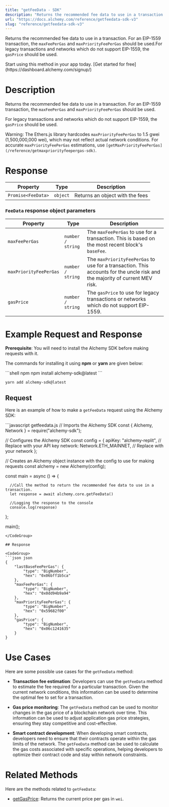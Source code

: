 ```yaml
---
title: "getFeeData - SDK"
description: "Returns the recommended fee data to use in a transaction. For an EIP-1559 transaction, the maxFeePerGas and maxPriorityFeePerGas should be used.For legacy transactions and networks which do not support EIP-1559, the gasPrice should be used."
url: "https://docs.alchemy.com/reference/getfeedata-sdk-v3"
slug: "reference/getfeedata-sdk-v3"
---
```


Returns the recommended fee data to use in a transaction. For an EIP-1559 transaction, the `maxFeePerGas` and `maxPriorityFeePerGas` should be used.For legacy transactions and networks which do not support EIP-1559, the `gasPrice` should be used.

<Tip title="Don’t have an API key?" icon="star">
  Start using this method in your app today. [Get started for free](https://dashboard.alchemy.com/signup/)
</Tip>

# Description

Returns the recommended fee data to use in a transaction. For an EIP-1559 transaction, the `maxFeePerGas` and `maxPriorityFeePerGas` should be used.

For legacy transactions and networks which do not support EIP-1559, the `gasPrice` should be used.

<Warning>Warning: The Ethers.js library hardcodes `maxPriorityFeePerGas` to 1.5 gwei (1,500,000,000 wei), which may not reflect actual network conditions. For accurate `maxPriorityFeePerGas` estimations, use `[getMaxPriorityFeePerGas](/reference/getmaxpriorityfeepergas-sdk)`.</Warning>

# Response

| Property           | Type     | Description                     |
| ------------------ | -------- | ------------------------------- |
| `Promise<FeeData>` | `object` | Returns an object with the fees |

### `FeeData` response object parameters

| Property               | Type              | Description                                                                                                                 |
| ---------------------- | ----------------- | --------------------------------------------------------------------------------------------------------------------------- |
| `maxFeePerGas`         | `number / string` | The `maxFeePerGas` to use for a transaction. This is based on the most recent block's `baseFee`.                            |
| `maxPriorityFeePerGas` | `number / string` | The `maxPriorityFeePerGas` to use for a transaction. This accounts for the uncle risk and the majority of current MEV risk. |
| `gasPrice`             | `number / string` | The `gasPrice` to use for legacy transactions or networks which do not support EIP-1559.                                    |

# Example Request and Response

**Prerequisite**: You will need to install the Alchemy SDK before making requests with it.

The commands for installing it using **npm** or **yarn** are given below:

<CodeGroup>
  ```shell npm
  npm install alchemy-sdk@latest
  ```

  ```shell yarn
  yarn add alchemy-sdk@latest
  ```
</CodeGroup>

## Request

Here is an example of how to make a `getFeeData` request using the Alchemy SDK:

<CodeGroup>
  ```javascript getfeedata.js
  // Imports the Alchemy SDK
  const { Alchemy, Network } = require("alchemy-sdk");

  // Configures the Alchemy SDK
  const config = {
      apiKey: "alchemy-replit", // Replace with your API key
      network: Network.ETH_MAINNET, // Replace with your network
  };

  // Creates an Alchemy object instance with the config to use for making requests
  const alchemy = new Alchemy(config);

  const main = async () => {

      //Call the method to return the recommended fee data to use in a transaction.
      let response = await alchemy.core.getFeeData()

      //Logging the response to the console
      console.log(response)
  };

  main();
  ```
</CodeGroup>

## Response

<CodeGroup>
  ```json json
  {
      "lastBaseFeePerGas": {
          "type": "BigNumber",
          "hex": "0x06bff1b5ca"
      },
      "maxFeePerGas": {
          "type": "BigNumber",
          "hex": "0x0dd94b9a94"
      },
      "maxPriorityFeePerGas": {
          "type": "BigNumber",
          "hex": "0x59682f00"
      },
      "gasPrice": {
          "type": "BigNumber",
          "hex": "0x06c1241635"
      }
  }
  ```
</CodeGroup>

# Use Cases

Here are some possible use cases for the `getFeeData` method:

* **Transaction fee estimation**: Developers can use the `getFeeData` method to estimate the fee required for a particular transaction. Given the current network conditions, this information can be used to determine the optimal fee to set for a transaction.

* **Gas price monitoring**: The `getFeeData` method can be used to monitor changes in the gas price of a blockchain network over time. This information can be used to adjust application gas price strategies, ensuring they stay competitive and cost-effective.

* **Smart contract development**: When developing smart contracts, developers need to ensure that their contracts operate within the gas limits of the network. The `getFeeData` method can be used to calculate the gas costs associated with specific operations, helping developers to optimize their contract code and stay within network constraints.

# Related Methods

Here are the methods related to `getFeeData`:

* [getGasPrice](/reference/getgasprice-sdk): Returns the current price per gas in `wei`.
